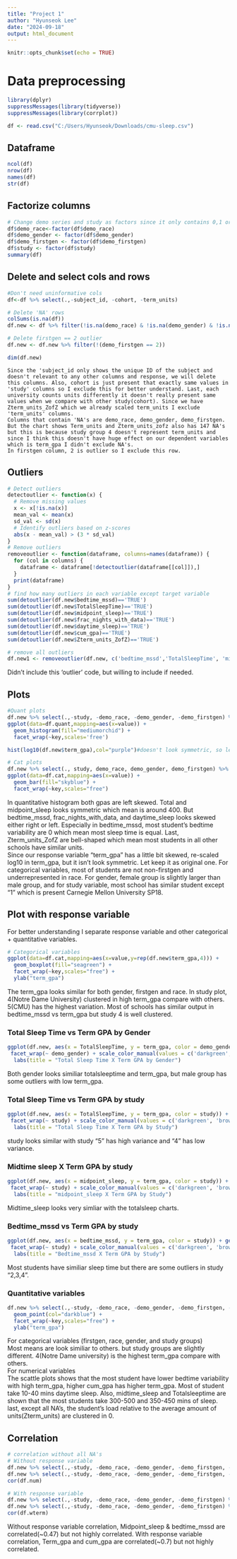 ---
title: "Project 1"
author: "Hyunseok Lee"
date: "2024-09-18"
output: html_document
---

```{r setup, include=FALSE}
knitr::opts_chunk$set(echo = TRUE)
```

#  Data preprocessing

```{r, echo=FALSE}
library(dplyr)
suppressMessages(library(tidyverse))
suppressMessages(library(corrplot))

df <- read.csv("C:/Users/Hyunseok/Downloads/cmu-sleep.csv")
```

##  Dataframe
```{r}
ncol(df)
nrow(df)
names(df)
str(df)
```

##  Factorize columns
```{r}
# Change demo series and study as factors since it only contains 0,1 or 2. 
df$demo_race<-factor(df$demo_race)
df$demo_gender <- factor(df$demo_gender)
df$demo_firstgen <- factor(df$demo_firstgen)
df$study <- factor(df$study)
summary(df)

```

##  Delete and select cols and rows
```{r}
#Don't need uninformative cols
df<-df %>% select(.,-subject_id, -cohort, -term_units)

# Delete 'NA' rows
colSums(is.na(df))
df.new <- df %>% filter(!is.na(demo_race) & !is.na(demo_gender) & !is.na(demo_firstgen))

# Delete firstgen == 2 outlier
df.new <- df.new %>% filter(!(demo_firstgen == 2))

dim(df.new)
```
```
Since the 'subject_id only shows the unique ID of the subject and doesn't relevant to any other columns and response, we will delete this columns. Also, cohort is just present that exactly same values in 'study' columns so I exclude this for better understand. Last, each university counts units differently it doesn't really present same values when we compare with other study(cohort). Since we have Zterm_units_ZofZ which we already scaled term_units I exclude 'term_units' columns.
Columns that contain 'NA's are demo_race, demo_gender, demo_firstgen. But the chart shows Term_units and Zterm_units_zofz also has 147 NA's but this is because study group 4 doesn't represent term_units and since I think this doesn't have huge effect on our dependent variables which is term_gpa I didn't exclude NA's. 
In firstgen column, 2 is outlier so I exclude this row.
```
##  Outliers
```{r, eval=FALSE}
# Detect outliers
detectoutlier <- function(x) {
  # Remove missing values
  x <- x[!is.na(x)]
  mean_val <- mean(x)
  sd_val <- sd(x)
  # Identify outliers based on z-scores
  abs(x - mean_val) > (3 * sd_val)
}
# Remove outliers
removeoutlier <- function(dataframe, columns=names(dataframe)) {
  for (col in columns) {
    dataframe <- dataframe[!detectoutlier(dataframe[[col]]),]
  }
  print(dataframe)
}
# find how many outliers in each variable except target variable
sum(detoutlier(df.new$bedtime_mssd)=='TRUE')
sum(detoutlier(df.new$TotalSleepTime)=='TRUE')
sum(detoutlier(df.new$midpoint_sleep)=='TRUE')
sum(detoutlier(df.new$frac_nights_with_data)=='TRUE')
sum(detoutlier(df.new$daytime_sleep)=='TRUE')
sum(detoutlier(df.new$cum_gpa)=='TRUE')
sum(detoutlier(df.new$Zterm_units_ZofZ)=='TRUE')

# remove all outliers 
df.new1 <- removeoutlier(df.new, c('bedtime_mssd','TotalSleepTime', 'midpoint_sleep', 'frac_nights_with_data', 'daytime_sleep', 'cum_gpa', 'Zterm_units_ZofZ'))


```
\n   Didn't include this 'outlier' code, but willing to include if needed.\n

##  Plots
```{r}
#Quant plots
df.new %>% select(.,-study, -demo_race, -demo_gender, -demo_firstgen) %>% gather(.) -> df.quant
ggplot(data=df.quant,mapping=aes(x=value)) + 
  geom_histogram(fill="mediumorchid") + 
  facet_wrap(~key,scales='free')

hist(log10(df.new$term_gpa),col="purple")#doesn't look symmetric, so let it go.

# Cat plots
df.new %>% select(., study, demo_race, demo_gender, demo_firstgen) %>% gather(.) -> df.cat
ggplot(data=df.cat,mapping=aes(x=value)) + 
  geom_bar(fill="skyblue") +
  facet_wrap(~key,scales="free")

```
\n  In quantitative histogram both gpas are left skewed. Total and midpoint_sleep looks symmetric which mean is around 400. But bedtime_mssd, frac_nights_with_data, and daytime_sleep looks skewed either right or left. Especially in bedtime_mssd, most student's bedtime variability are 0 which mean most sleep time is equal. Last, Zterm_units_ZofZ are bell-shaped which mean most students in all other schools have similar units.  
Since our response variable "term_gpa" has a little bit skewed, re-scaled log10 in term_gpa, but it isn't look symmetric. Let keep it as original one.
For categorical variables, most of students are not non-firstgen and underrepresented in race. For gender, female group is slightly larger than male group, and for study variable, most school has similar student except "1" which is present Carnegie Mellon University SP18.

##  Plot with response variable 
  For better understanding I separate response variable and other categorical + quantitative variables.
```{r}
# Categorical variables
ggplot(data=df.cat,mapping=aes(x=value,y=rep(df.new$term_gpa,4))) +
  geom_boxplot(fill="seagreen") +
  facet_wrap(~key,scales="free") +
  ylab("term_gpa")
```
\n  The term_gpa looks similar for both gender, firstgen and race. In study plot, 4(Notre Dame University) clustered in high term_gpa compare with others. 5(CMU) has the highest variation. Most of schools has similar output in bedtime_mssd vs term_gpa but study 4 is well clustered.

###  Total Sleep Time vs Term GPA by Gender
```{r}
ggplot(df.new, aes(x = TotalSleepTime, y = term_gpa, color = demo_gender)) + geom_point(size = 1) +
 facet_wrap(~ demo_gender) + scale_color_manual(values = c('darkgreen', 'brown')) + 
  labs(title = "Total Sleep Time X Term GPA by Gender")
```
\n  Both gender looks similiar totalsleeptime and term_gpa, but male group has some outliers with low term_gpa.
 
###  Total Sleep Time vs Term GPA by study
```{r}
ggplot(df.new, aes(x = TotalSleepTime, y = term_gpa, color = study)) + geom_point(size = 1) +
 facet_wrap(~ study) + scale_color_manual(values = c('darkgreen', 'brown','red', 'skyblue','yellow')) + 
  labs(title = "Total Sleep Time X Term GPA by Study")
```
 \n  5 study looks similar with study "5" has high variance and "4" has low variance.

###  Midtime sleep X Term GPA by study
```{r}
ggplot(df.new, aes(x = midpoint_sleep, y = term_gpa, color = study)) + geom_point(size = 1) +
 facet_wrap(~ study) + scale_color_manual(values = c('darkgreen', 'brown','red', 'skyblue','yellow')) + 
  labs(title = "midpoint_sleep X Term GPA by Study")
```
\n   Midtime_sleep looks very simliar with the totalsleep charts.
 
###  Bedtime_mssd vs Term GPA by study
```{r}
ggplot(df.new, aes(x = bedtime_mssd, y = term_gpa, color = study)) + geom_point(size = 1) +
 facet_wrap(~ study) + scale_color_manual(values = c('darkgreen', 'brown','red', 'skyblue','yellow')) + 
  labs(title = "Bedtime_mssd X Term GPA by Study")
```
\n   Most students have similiar sleep time but there are some outliers in study "2,3,4".

###  Quantitative variables
```{r}
df.new %>% select(.,-study, -demo_race, -demo_gender, -demo_firstgen, -term_gpa) %>% gather(.) %>% ggplot(.,mapping=aes(x=value,y=rep(df.new$term_gpa,7))) +
  geom_point(col="darkblue") +
  facet_wrap(~key,scales="free") +
  ylab("term_gpa")


```
  For categorical variables (firstgen, race, gender, and study groups)  
Most means are look similiar to others. but study groups are slightly different. 4(Notre Dame university) is the highest term_gpa compare with others.  
For numerical variables  
The scattle plots shows that the most student have lower bedtime variability with high term_gpa, higher cum_gpa has higher term_gpa. Most of student take 10-40 mins daytime sleep. Also, midtime_sleep and Totalsleeptime are shown that the most students take 300-500 and 350-450 mins of sleep. last, except all NA's,  the student’s load relative to the average amount of units(Zterm_units) are clustered in 0. 




##  Correlation
```{r}
# correlation without all NA's
# Without response variable
df.new %>% select(.,-study, -demo_race, -demo_gender, -demo_firstgen, -term_gpa) %>% na.omit() %>% cor(.) %>% corrplot(.,method="ellipse")
df.new %>% select(.,-study, -demo_race, -demo_gender, -demo_firstgen, -term_gpa) %>% na.omit() -> df.num
cor(df.num)

# With response variable
df.new %>% select(.,-study, -demo_race, -demo_gender, -demo_firstgen) %>% na.omit() %>% cor(.) %>% corrplot(.,method="ellipse")
df.new %>% select(.,-study, -demo_race, -demo_gender, -demo_firstgen) %>% na.omit() -> df.wterm
cor(df.wterm)
```

  Without response variable correlation,
Midpoint_sleep & bedtime_mssd are correlated(~0.47) but not highly correlated.
With response variable correlation,
Term_gpa and cum_gpa are correlated(~0.7) but not highly correlated.

